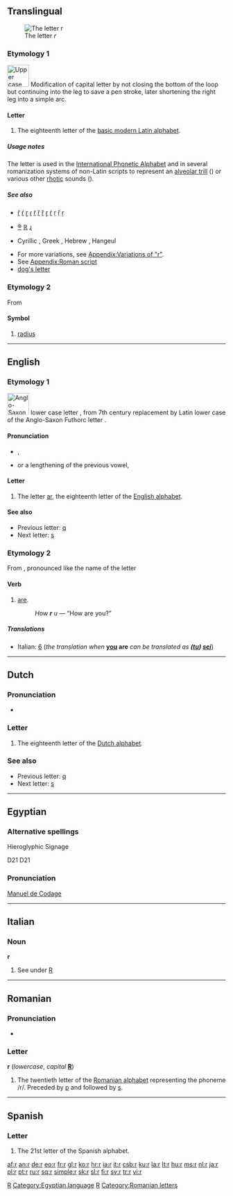 {{wikipedia}}
{{also|R|г|Appendix:Variations of "r"}}
==Translingual==
{{mul-script}}
[[Image:Latin R.png|thumb|The letter ''r'']]

===Etymology 1===
[[Image:RomanR-01.png|left|50px|Upper case R, the source for lower case ''r'']]
Modification of capital letter {{term|R}} by not closing the bottom of the loop but continuing into the leg to save a pen stroke, later shortening the right leg into a simple arc.
<br clear="left" />

====Letter====
{{mul-letter|upper=R|lower=r|script=Latn}}

# The eighteenth letter of the [[Appendix:Latin script|basic modern Latin alphabet]].

=====Usage notes=====
The letter {{term|r}} is used in the [[International Phonetic Alphabet]] and in several romanization systems of non-Latin scripts to represent an [[w:Alveolar trill|alveolar trill]] ({{IPA|[r]}}) or various other [[rhotic]] sounds ({{IPA|/r/}}).

=====See also=====
* {{qualifier|select forms with diacritics}} [[ř]] [[ŕ]] [[ɽ]] [[ɾ]] [[r̃]] [[ȑ]] [[ȓ]] [[ɼ]] [[ṙ]] [[ṛ]] [[ṝ]] [[ṟ]]
* {{qualifier|select symbols}} [[®]] [[ℝ]] [[ɻ]]
* {{qualifier|other scripts}} Cyrillic {{term|sc=Cyrl|р|tr=r}} {{term|sc=Cyrl|я|tr=ja}}, Greek {{term|sc=Grek|ρ|tr=r||rho}}, Hebrew {{term|sc=Hebr|ר|tr=r||resh}}, Hangeul {{term|sc=Hang|ㄹ|tr=r||rieul}}
* For more variations, see [[Appendix:Variations of "r"]].
* See [[Appendix:Roman script]]
* [[dog's letter]]

===Etymology 2===
From {{term|radius}}

====Symbol====
{{infl|mul|symbol}}

# {{engineering|geometry}} [[radius]]

----

==English==

===Etymology 1===
[[Image:Runic letter raido.png|left|50px|Anglo-Saxon Futhorc letter ᚱ, the Old English letter replaced by Latin r]]
{{etyl|ang}} lower case letter {{term|r}}, from 7th century replacement by Latin lower case {{term|r|lang=la}} of the Anglo-Saxon Futhorc letter {{term|ᚱ}}.<br clear="left"/>

====Pronunciation====
* {{sense|letter name}} {{a|non-rhotic}} {{IPA|/ɑ(ɹ)/}}, {{a|rhotic}} {{IPA|/ɑɹ/}}
* {{sense|phoneme}} {{a|non-rhotic}} {{IPA|/ɹ/}} or a lengthening of the previous vowel, {{a|rhotic}} {{IPA|/ɹ/}}
: {{audio|En-uk-r.ogg|Audio (UK)}}
: {{audio|En-us-r.ogg|Audio (US)}}

====Letter====
{{infl|en|letter|lower case||upper case|R}}

# The letter [[ar]], the eighteenth letter of the [[Appendix:Roman script|English alphabet]].

====See also====
* Previous letter: [[q]]
* Next letter: [[s]]

===Etymology 2===
From {{term|are}}, pronounced like the name of the letter {{term|r}}

====Verb====
{{infl|en|verb form||conjugated form of|b}}

# {{context|text messaging|slang}} [[are]].
#: ''How '''r''' u'' — “How are you?”

=====Translations=====
* Italian: [[6]] (''the translation when'' '''[[you]] are''' ''can be translated as '''([[tu#Italian|tu]]) [[sei#Italian|sei]]''''')

----

==Dutch==

===Pronunciation===
* {{sense|letter name}} {{IPA|/ɛr/|lang=nl}}

===Letter===
{{infl|nl|letter|lower case||upper case|R}}

# The eighteenth letter of the [[Dutch alphabet]].

===See also===
* Previous letter: [[q#Dutch|q]]
* Next letter: [[s#Dutch|s]]

----

==Egyptian==

===Alternative spellings===
;Hieroglyphic Signage
<hiero>D21</hiero>
D21

===Pronunciation===
[[w:Manuel de Codage|Manuel de Codage]]

[[Category:Baseball|R]]
[[Category:Egyptian language]]
[[Category:IPA symbols|R]]

----

==Italian==

===Noun===
'''r''' {{m|f|inv}}

# See under [[R#Italian|R]]

----

==Romanian==

===Pronunciation===
* {{IPA|/re/|/er/|lang=ro}}

===Letter===
'''r''' (''lowercase'', ''capital'' '''[[R]]''')

# The twentieth letter of the [[Romanian alphabet]] representing the phoneme /r/. Preceded by [[p]] and followed by [[s]].

[[Category:Romanian letters]]

----
==Spanish==

===Letter===
{{infl|es|letter|lower case||upper case|R}}

# The 21st letter of the Spanish alphabet.

[[af:r]]
[[an:r]]
[[de:r]]
[[eo:r]]
[[fr:r]]
[[gl:r]]
[[ko:r]]
[[hr:r]]
[[ia:r]]
[[it:r]]
[[csb:r]]
[[ku:r]]
[[la:r]]
[[lt:r]]
[[hu:r]]
[[ms:r]]
[[nl:r]]
[[ja:r]]
[[pl:r]]
[[pt:r]]
[[ru:r]]
[[sq:r]]
[[simple:r]]
[[sk:r]]
[[sl:r]]
[[fi:r]]
[[sv:r]]
[[tr:r]]
[[vi:r]]